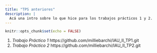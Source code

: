 ```yaml
---
title: "TPS anteriores"
description: |
  Acá una intro sobre lo que hice para los trabajos prácticos 1 y 2. 
---
```


```r
knitr::opts_chunk$set(echo = FALSE)
```

1. *Trabajo Práctico 1* https://github.com/milliebarchi/IAU_II_TP1.git
2. *Trabajo Práctico 2* https://github.com/milliebarchi/IAU_II_TP2.git